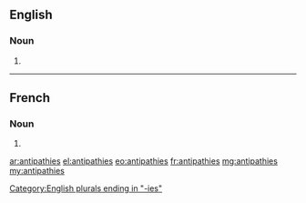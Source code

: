 ==English==

===Noun===
{{head|en}}

# {{plural of|antipathy}}

[[Category:English plurals ending in "-ies"]]

----

==French==

===Noun===
{{head|fr|g=f-p}}

# {{plural of|antipathie|lang=fr}}

[[ar:antipathies]]
[[el:antipathies]]
[[eo:antipathies]]
[[fr:antipathies]]
[[mg:antipathies]]
[[my:antipathies]]